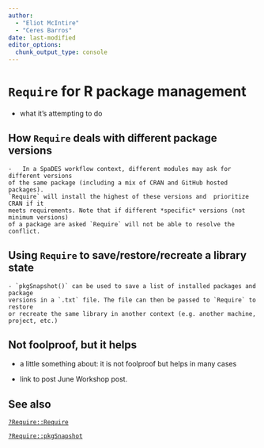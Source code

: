 ```yaml
---
author:
  - "Eliot McIntire"
  - "Ceres Barros"
date: last-modified
editor_options:
  chunk_output_type: console
---
```


# `Require` for R package management {#sec-Require}

-   what it's attempting to do

## How `Require` deals with different package versions

    -   In a SpaDES workflow context, different modules may ask for different versions
    of the same package (including a mix of CRAN and GitHub hosted packages). 
    `Require` will install the highest of these versions and  prioritize CRAN if it
    meets requirements. Note that if different *specific* versions (not minimum versions)
    of a package are asked `Require` will not be able to resolve the conflict.

## Using `Require` to save/restore/recreate a library state

    - `pkgSnapshot()` can be used to save a list of installed packages and package
    versions in a `.txt` file. The file can then be passed to `Require` to restore
    or recreate the same library in another context (e.g. another machine, project, etc.)

## Not foolproof, but it helps

-   a little something about: it is not foolproof but helps in many cases

-   link to post June Workshop post.

## See also

[`?Require::Require`](https://require.predictiveecology.org/reference/Require.html)

[`?Require::pkgSnapshot`](https://require.predictiveecology.org/reference/pkgSnapshot.html)


